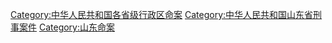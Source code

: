 [[Category:中华人民共和国各省级行政区命案|Category:中华人民共和国各省级行政区命案]]
[[Category:中华人民共和国山东省刑事案件|Category:中华人民共和国山东省刑事案件]]
[[Category:山东命案|Category:山东命案]]